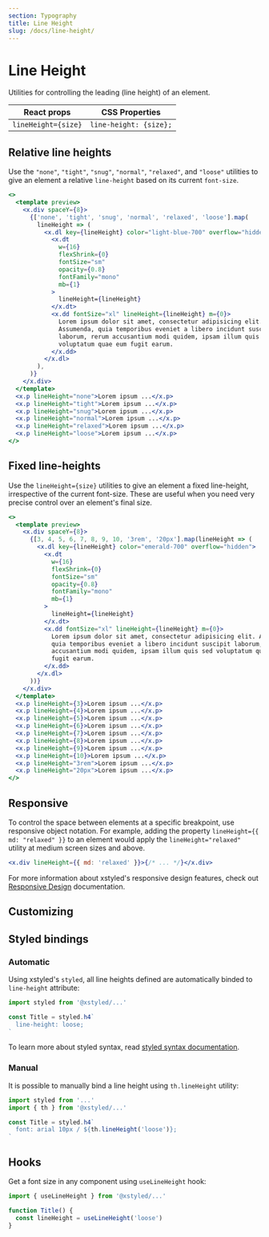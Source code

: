 ```yaml
---
section: Typography
title: Line Height
slug: /docs/line-height/
---
```


# Line Height

Utilities for controlling the leading (line height) of an element.

<carbon-ad />

| React props         | CSS Properties         |
| ------------------- | ---------------------- |
| `lineHeight={size}` | `line-height: {size};` |

## Relative line heights

Use the `"none"`, `"tight"`, `"snug"`, `"normal"`, `"relaxed"`, and `"loose"` utilities to give an element a relative `line-height` based on its current `font-size`.

```jsx preview color=light-blue
<>
  <template preview>
    <x.div spaceY={8}>
      {['none', 'tight', 'snug', 'normal', 'relaxed', 'loose'].map(
        lineHeight => (
          <x.dl key={lineHeight} color="light-blue-700" overflow="hidden">
            <x.dt
              w={16}
              flexShrink={0}
              fontSize="sm"
              opacity={0.8}
              fontFamily="mono"
              mb={1}
            >
              lineHeight={lineHeight}
            </x.dt>
            <x.dd fontSize="xl" lineHeight={lineHeight} m={0}>
              Lorem ipsum dolor sit amet, consectetur adipisicing elit.
              Assumenda, quia temporibus eveniet a libero incidunt suscipit
              laborum, rerum accusantium modi quidem, ipsam illum quis sed
              voluptatum quae eum fugit earum.
            </x.dd>
          </x.dl>
        ),
      )}
    </x.div>
  </template>
  <x.p lineHeight="none">Lorem ipsum ...</x.p>
  <x.p lineHeight="tight">Lorem ipsum ...</x.p>
  <x.p lineHeight="snug">Lorem ipsum ...</x.p>
  <x.p lineHeight="normal">Lorem ipsum ...</x.p>
  <x.p lineHeight="relaxed">Lorem ipsum ...</x.p>
  <x.p lineHeight="loose">Lorem ipsum ...</x.p>
</>
```

## Fixed line-heights

Use the `lineHeight={size}` utilities to give an element a fixed line-height, irrespective of the current font-size. These are useful when you need very precise control over an element's final size.

```jsx preview color=emerald
<>
  <template preview>
    <x.div spaceY={8}>
      {[3, 4, 5, 6, 7, 8, 9, 10, '3rem', '20px'].map(lineHeight => (
        <x.dl key={lineHeight} color="emerald-700" overflow="hidden">
          <x.dt
            w={16}
            flexShrink={0}
            fontSize="sm"
            opacity={0.8}
            fontFamily="mono"
            mb={1}
          >
            lineHeight={lineHeight}
          </x.dt>
          <x.dd fontSize="xl" lineHeight={lineHeight} m={0}>
            Lorem ipsum dolor sit amet, consectetur adipisicing elit. Assumenda,
            quia temporibus eveniet a libero incidunt suscipit laborum, rerum
            accusantium modi quidem, ipsam illum quis sed voluptatum quae eum
            fugit earum.
          </x.dd>
        </x.dl>
      ))}
    </x.div>
  </template>
  <x.p lineHeight={3}>Lorem ipsum ...</x.p>
  <x.p lineHeight={4}>Lorem ipsum ...</x.p>
  <x.p lineHeight={5}>Lorem ipsum ...</x.p>
  <x.p lineHeight={6}>Lorem ipsum ...</x.p>
  <x.p lineHeight={7}>Lorem ipsum ...</x.p>
  <x.p lineHeight={8}>Lorem ipsum ...</x.p>
  <x.p lineHeight={9}>Lorem ipsum ...</x.p>
  <x.p lineHeight={10}>Lorem ipsum ...</x.p>
  <x.p lineHeight="3rem">Lorem ipsum ...</x.p>
  <x.p lineHeight="20px">Lorem ipsum ...</x.p>
</>
```

## Responsive

To control the space between elements at a specific breakpoint, use responsive object notation. For example, adding the property `lineHeight={{ md: "relaxed" }}` to an element would apply the `lineHeight="relaxed"` utility at medium screen sizes and above.

```jsx
<x.div lineHeight={{ md: 'relaxed' }}>{/* ... */}</x.div>
```

For more information about xstyled's responsive design features, check out [Responsive Design](/docs/responsive-design/) documentation.

## Customizing


<CustomizeLineHeights />

## Styled bindings

### Automatic

Using xstyled's `styled`, all line heights defined are automatically binded to `line-height` attribute:

```js
import styled from '@xstyled/...'

const Title = styled.h4`
  line-height: loose;
`
```

To learn more about styled syntax, read [styled syntax documentation](/docs/enhanced-styled-components/).

### Manual

It is possible to manually bind a line height using `th.lineHeight` utility:

```js
import styled from '...'
import { th } from '@xstyled/...'

const Title = styled.h4`
  font: arial 10px / ${th.lineHeight('loose')};
`
```

## Hooks

Get a font size in any component using `useLineHeight` hook:

```js
import { useLineHeight } from '@xstyled/...'

function Title() {
  const lineHeight = useLineHeight('loose')
}
```
